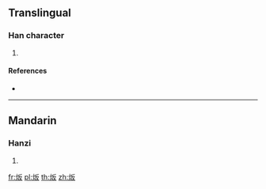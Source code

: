 ==Translingual==

===Han character===
{{Han char|rn=86|rad=火|as=04|sn=8|four=|canj=FHE}}

# {{defn|Han|sort=火04}}

====References====
* {{Han ref|kx=0667.120|dkj=18909|dj=1076.200|hdz=32192.080|uh=708D|ud=28813}}

----

==Mandarin==

===Hanzi===
{{cmn-hanzi|pin=[[pàn]] ([[pan4]])|wg=p'an<sup>4</sup>}}

# {{defn|lang=cmn|sort=火04}}

[[fr:炍]]
[[pl:炍]]
[[th:炍]]
[[zh:炍]]